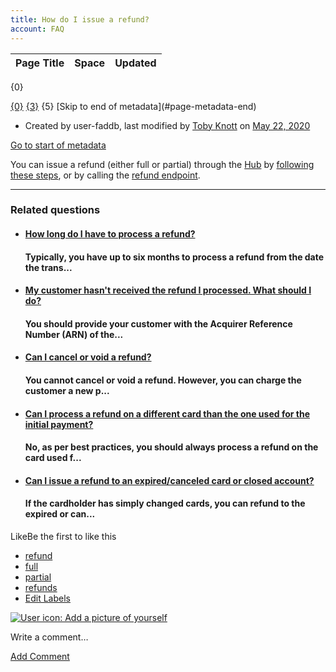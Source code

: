 ```yaml
---
title: How do I issue a refund?
account: FAQ 
---
```


<table class="aui"> <thead> <tr class="header"> <th class="search-result-title">Page Title</th> <th class="search-result-space">Space</th> <th class="search-result-date">Updated</th> </tr> </thead> </table> <p class="search-result-count">{0}</p> <tr class="search-result"> <td class="search-result-title"><a href="{1}" class="content-type-{2}"><span>{0}</span></a></td> <td class="search-result-space"><a class="space" href="/display/{4}/" title="{3}">{3}</a></td> <td class="search-result-date"><span class="date" title="{6}">{5}</span></td> </tr> [Skip to end of metadata](#page-metadata-end)

*   Created by user-faddb, last modified by [Toby Knott](    /display/~toby.knott
    ) on [May 22, 2020](/pages/diffpagesbyversion.action?pageId=721092&selectedPageVersions=8&selectedPageVersions=9 "Show changes")

[Go to start of metadata](#page-metadata-start)

You can issue a refund (either full or partial) through the [Hub](https://hub.checkout.com) by [following these steps](https://docs.ckotech.co/the-hub/manage-payments#Managepayments-Capture,void,orrefundapayment), or by calling the [refund endpoint](/display/DOCS/Refund+a+payment).

* * *

### Related questions

*   #### [How long do I have to process a refund?](/pages/viewpage.action?pageId=721106)
    
    #### Typically, you have up to six months to process a refund from the date the trans...
    
*   #### [My customer hasn't received the refund I processed. What should I do?](/pages/viewpage.action?pageId=721081)
    
    #### You should provide your customer with the Acquirer Reference Number (ARN) of the...
    
*   #### [Can I cancel or void a refund?](/pages/viewpage.action?pageId=721108)
    
    #### You cannot cancel or void a refund. However, you can charge the customer a new p...
    
*   #### [Can I process a refund on a different card than the one used for the initial payment?](/pages/viewpage.action?pageId=721084)
    
    #### No, as per best practices, you should always process a refund on the card used f...
    
*   #### [Can I issue a refund to an expired/canceled card or closed account?](/pages/viewpage.action?pageId=721110)
    
    #### If the cardholder has simply changed cards, you can refund to the expired or can...
    

LikeBe the first to like this

*   [refund](/label/FAQ/refund)
*   [full](/label/FAQ/full)
*   [partial](/label/FAQ/partial)
*   [refunds](/label/FAQ/refunds)
*   [Edit Labels](# "Edit Labels (Type 'l')")

[![User icon: Add a picture of yourself](/s/en_GB/7901/abf7b35644d5a5d1d7e4b0969a83e8eb2b569fb5/_/images/icons/profilepics/add_profile_pic.svg)](/users/profile/editmyprofilepicture.action)

Write a comment…

[Add Comment](/pages/viewpage.action?pageId=721092&showComments=true&showCommentArea=true#addcomment)
